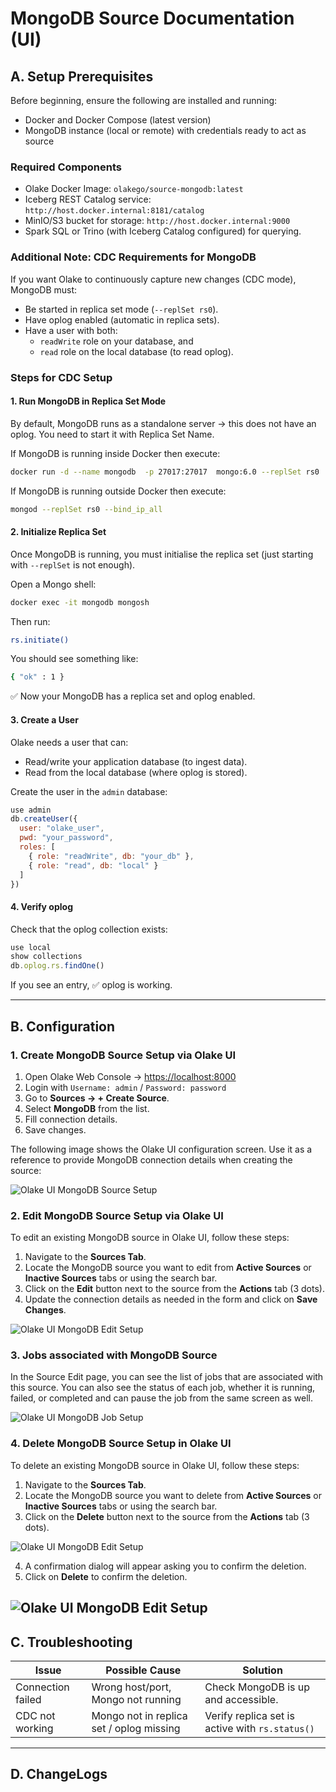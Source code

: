 # MongoDB Source Documentation (UI)

## A. Setup Prerequisites

Before beginning, ensure the following are installed and running:

- Docker and Docker Compose (latest version)
- MongoDB instance (local or remote) with credentials ready to act as source

### Required Components
- Olake Docker Image: `olakego/source-mongodb:latest`
- Iceberg REST Catalog service: `http://host.docker.internal:8181/catalog`
- MinIO/S3 bucket for storage: `http://host.docker.internal:9000`
- Spark SQL or Trino (with Iceberg Catalog configured) for querying.

### Additional Note: CDC Requirements for MongoDB
If you want Olake to continuously capture new changes (CDC mode), MongoDB must:
- Be started in replica set mode (`--replSet rs0`).
- Have oplog enabled (automatic in replica sets).
- Have a user with both:
  - `readWrite` role on your database, and
  - `read` role on the local database (to read oplog).

### Steps for CDC Setup

#### 1. Run MongoDB in Replica Set Mode
By default, MongoDB runs as a standalone server → this does not have an oplog. You need to start it with Replica Set Name.

If MongoDB is running inside Docker then execute:

```bash
docker run -d --name mongodb  -p 27017:27017  mongo:6.0 --replSet rs0
```

If MongoDB is running outside Docker then execute:

```bash
mongod --replSet rs0 --bind_ip_all
```

#### 2. Initialize Replica Set
Once MongoDB is running, you must initialise the replica set (just starting with `--replSet` is not enough).

Open a Mongo shell:

```bash
docker exec -it mongodb mongosh
```

Then run:

```bash
rs.initiate()
```

You should see something like:

```bash
{ "ok" : 1 }
```

✅ Now your MongoDB has a replica set and oplog enabled.

#### 3. Create a User
Olake needs a user that can:
- Read/write your application database (to ingest data).
- Read from the local database (where oplog is stored).

Create the user in the `admin` database:

```javascript
use admin
db.createUser({
  user: "olake_user",
  pwd: "your_password",
  roles: [
    { role: "readWrite", db: "your_db" },
    { role: "read", db: "local" }
  ]
})
```

#### 4. Verify oplog
Check that the oplog collection exists:

```javascript
use local
show collections
db.oplog.rs.findOne()
```

If you see an entry, ✅ oplog is working.

---

## B. Configuration

### 1. Create MongoDB Source Setup via Olake UI
1. Open Olake Web Console → [https://localhost:8000](https://localhost:8000)
2. Login with `Username: admin` / `Password: password`
3. Go to **Sources → + Create Source**.
4. Select **MongoDB** from the list.
5. Fill connection details.
6. Save changes.

The following image shows the Olake UI configuration screen. Use it as a reference to provide MongoDB connection details when creating the source:

![Olake UI MongoDB Source Setup](/img/connectors/mongodb/mongodb-ui-setup.png)

### 2. Edit MongoDB Source Setup via Olake UI
To edit an existing MongoDB source in Olake UI, follow these steps:

1. Navigate to the **Sources Tab**.
2. Locate the MongoDB source you want to edit from **Active Sources** or **Inactive Sources** tabs or using the search bar.
3. Click on the **Edit** button next to the source from the **Actions** tab (3 dots).
4. Update the connection details as needed in the form and click on **Save Changes**.

![Olake UI MongoDB Edit Setup](/img/connectors/mongodb/mongodb-ui-edit.png)

### 3. Jobs associated with MongoDB Source
In the Source Edit page, you can see the list of jobs that are associated with this source. You can also see the status of each job, whether it is running, failed, or completed and can pause the job from the same screen as well.

![Olake UI MongoDB Job Setup](/img/connectors/mongodb/mongodb-ui-jobs.png)

### 4. Delete MongoDB Source Setup in Olake UI
To delete an existing MongoDB source in Olake UI, follow these steps:

1. Navigate to the **Sources Tab**.
2. Locate the MongoDB source you want to delete from **Active Sources** or **Inactive Sources** tabs or using the search bar.
3. Click on the **Delete** button next to the source from the **Actions** tab (3 dots).

![Olake UI MongoDB Edit Setup](/img/connectors/mongodb/mongodb-ui-delete-1.png)

4. A confirmation dialog will appear asking you to confirm the deletion.
5. Click on **Delete** to confirm the deletion.

![Olake UI MongoDB Edit Setup](/img/connectors/mongodb/mongodb-ui-delete-2.png)
---

## C. Troubleshooting

| Issue              | Possible Cause                           | Solution                                |
|--------------------|------------------------------------------|-----------------------------------------|
| Connection failed  | Wrong host/port, Mongo not running       | Check MongoDB is up and accessible.     |
| CDC not working    | Mongo not in replica set / oplog missing | Verify replica set is active with `rs.status()` |

---

## D. ChangeLogs



